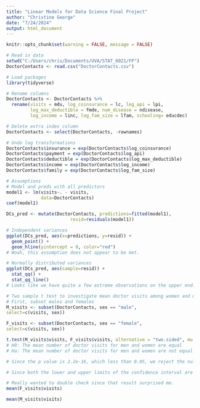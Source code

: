 ```yaml
---
title: "Linear Models for Data Science Final Project"
author: "Christine George"
date: "7/24/2024"
output: html_document
---
```


```r
knitr::opts_chunk$set(warning = FALSE, message = FALSE) 
```

```r
# Read in data
setwd("C:/Users/chris/Documents/UVA/STAT_6021/FP")
DoctorContacts <- read.csv("DoctorContacts.csv")
```

```r
# Load packages
library(tidyverse)
```

```r
# Rename columns
DoctorContacts <- DoctorContacts %>%
  rename(visits = mdu, log_coinsurance = lc, log_api = lpi,
         log_max_deductible = fmde, num_disease = ndisease,
         log_income = linc, log_fam_size = lfam, schooling= educdec)
```

```r
# Delete extra index column
DoctorContacts <- select(DoctorContacts, -rownames) 
```

```r
# Undo log transformations
DoctorContacts$insurance = exp(DoctorContacts$log_coinsurance)
DoctorContacts$payment = exp(DoctorContacts$log_api)
DoctorContacts$deductible = exp(DoctorContacts$log_max_deductible)
DoctorContacts$income = exp(DoctorContacts$log_income)
DoctorContacts$family = exp(DoctorContacts$log_fam_size)
```

```r
# Assumptions
# Model and preds with all predictors
model1 <- lm(visits~. - visits,
             data=DoctorContacts)
coef(model1)

DCs_pred <- mutate(DoctorContacts, predictions=fitted(model1),
                        resid=residuals(model1))

# Independent variances
ggplot(DCs_pred, aes(x=predictions, y=resid)) + 
  geom_point() +
  geom_hline(yintercept = 0, color="red")
# Woah, this assumption does not appear to be met.

# Normally distributed variances
ggplot(DCs_pred, aes(sample=resid)) +
  stat_qq() +
  stat_qq_line()
# Looks like we have quite a few extreme observations on the upper end.
```
```r
# Two sample t test to investigate mean doctor visits among women and men
# First, subset males and females
M_visits <- subset(DoctorContacts, sex == "male",
select=c(visits, sex))

F_visits <- subset(DoctorContacts, sex == "female",
select=c(visits, sex))
```

```r
t.test(M_visits$visits, F_visits$visits, alternative = "two.sided", mu = 0, paired = FALSE, conf.level = 0.95)
# H0: The mean number of doctor visits for men and women are equal
# Ha: The mean number of doctor visits for men and women are not equal

# Since the p value is 2.2e-16, which less than 0.05, we reject the null hypothesis. We have sufficient evidence to conclude that the mean number of doctor visits for men and women are not equal.

# Since both the lower and upper limits of the confidence interval are negative, we can conclude that on average, men have between approximately 0.707 and 0.953 less doctor visits than women.
```

```r
# Really wanted to double check since that result surprised me.
mean(F_visits$visits)
```

```r
mean(M_visits$visits)
```